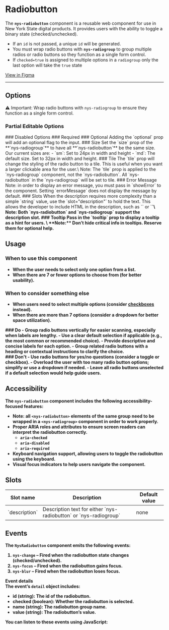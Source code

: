 
<Meta of={NysRadiobuttonStories} title="Components/Radiobutton/Documentation" />

# Radiobutton

The **`nys-radiobutton`** component is a reusable web component for use in New York State digital products. It provides users with the ability to toggle a binary state (checked/unchecked).

- If an `id` is not passed, a unique `id` will be generated.
- You must wrap radio buttons with **`nys-radiogroup`** to group multiple radios or radio buttons so they function as a single form control.
- If `checked=true` is assigned to multiple options in a `radiogroup` only the last option will take the `true` state

<div className="nys-grid-row nys-grid-gap-1">
  <nys-badge label="Stable" prefixIcon="code"></nys-badge>
  <nys-badge
    prefixIcon
    prefixLabel="WCAG 2.2"
    label="AA"
    intent="success"
  ></nys-badge>
  <p className="pill pill--uikit"><a target="_blank" href="https://www.figma.com/design/U2QpuSUXRTxbgG64Fzi9bu?node-id=4136-3487">View in Figma</a></p>
</div>

***

<Canvas of={NysRadiobuttonStories.Basic} />

<Controls />

## Options
⚠️ Important: Wrap radio buttons with `nys-radiogroup` to ensure they function as a single form control.

### Partial Editable Options
<Canvas of={NysRadiobuttonStories.PartialEditableOptions} />
### Disabled Options
<Canvas of={NysRadiobuttonStories.DisabledOptions} />
### Required
<Canvas of={NysRadiobuttonStories.Required} />
### Optional
Adding the `optional` prop will add an optional flag to the input.
<Canvas of={NysRadiobuttonStories.Optional} />
### Size
Set the `size` prop of the **`nys-radiogroup`** to have all **`nys-radiobutton`** be the same size. Our current sizes are:
- `sm`: Set to 24px in width and height
- `md`: The default size. Set to 32px in width and height.
<Canvas of={NysRadiobuttonStories.Size} />
### Tile
The `tile` prop will change the styling of the radio button to a tile. This is useful when you want a larger clickable area for the user.\
Note: The `tile` prop is applied  to the `nys-radiogroup` component, not the `nys-radiobutton`. All `nys-radiobutton` in the `nys-radiogroup` will be set to tile.
<Canvas of={NysRadiobuttonStories.Tile} />
### Error Message
Note: in order to display an error message, you must pass in `showError` to the component. Setting `errorMessage` does not display the message by default.
<Canvas of={NysRadiobuttonStories.ErrorMessage} />
### Slots
When the description requires more complexity than a simple `string` value, use the `slot="description"` to hold the text. This allows the developer to include HTML in the description, such as `<a>` or `<strong>`\
Note: Both `nys-radiobutton` and `nys-radiogroup` support the description slot.
<Canvas of={NysRadiobuttonStories.Slot} />
### Tooltip
Pass in the `tooltip` prop to display a tooltip as a hint for users. \
**Note:** Don’t hide critical info in tooltips. Reserve them for optional help.
<Canvas of={NysRadiobuttonStories.Tooltip} />

## Usage

### When to use this component
- When the user needs to select only one option from a list.
- When there are 7 or fewer options to choose from (for better usability).

### When to consider something else
- When users need to select multiple options (consider [checkboxes](?path=/docs/components-checkbox--docs) instead).
- When there are more than 7 options (consider a dropdown for better space utilization).

<div className="nys-grid-row nys-grid-gap-lg">
  <div className="nys-mobile-lg:nys-grid-col">
    <div className="usage-card usage-card--do">
      ### <nys-icon name="check_circle" color="var(--nys-color-success)" /> Do
      - Group radio buttons vertically for easier scanning, especially when labels are lengthy.
      - Use a clear default selection if applicable (e.g., the most common or recommended choice).
      - Provide descriptive and concise labels for each option.
      - Group related radio buttons with a heading or contextual instructions to clarify the choice.
    </div>
  </div>
  <div className="nys-mobile-lg:nys-grid-col">
    <div className="usage-card usage-card--dont">
      ### <nys-icon name="error" color="var(--nys-color-danger)" /> Don't
      - Use radio buttons for yes/no questions (consider a toggle or checkbox).
      - Overload the user with too many radio button options; simplify or use a dropdown if needed.
      - Leave all radio buttons unselected if a default selection would help guide users.
    </div>
  </div>
</div>

## Accessibility

The `nys-radiobutton` component includes the following accessibility-focused features:

- Note: all `<nys-radiobutton>` elements of the same group need to be wrapped in a `<nys-radiogroup>` component in order to work properly.
- Proper ARIA roles and attributes to ensure screen readers can interpret the radiobutton correctly.
    - `aria-checked`
    - `aria-disabled`
    - `aria-required`
- Keyboard navigation support, allowing users to toggle the radiobutton using the keyboard.
- Visual focus indicators to help users navigate the component.

## Slots

<table>
    <thead>
    <tr>
        <th>Slot name</th>
        <th>Description</th>
        <th>Default value</th>
    </tr>
    </thead>
    <tbody>
    <tr>
        <td>`description`</td>
        <td>Description text for either `nys-radiobutton` or `nys-radiogroup`</td>
        <td>none</td>
    </tr>
    </tbody>
</table>

## Events

The `NysRadiobutton` component emits the following events:

1. **`nys-change`** – Fired when the radiobutton state changes (checked/unchecked).
2. **`nys-focus`** – Fired when the radiobutton gains focus.
3. **`nys-blur`** – Fired when the radiobutton loses focus.

**Event details** \
The event’s `detail` object includes:
- id (string): The id of the radiobutton.
- checked (boolean): Whether the radiobutton is selected.
- name (string): The radiobutton group name.
- value (string): The radiobutton’s value.

You can listen to these events using JavaScript:

```js

  // Select the radiobutton component
  const radiobutton = document.querySelector('nys-radiobutton');

  // Listen for the 'nys-change' event
  radiobutton.addEventListener('nys-change', (event) => {
    const { id, checked, name, value } = event.detail;
    console.log(
      `Radiobutton (${id}) in group "${name}" is of ${value}, checked: ${checked}`
    );
  });

  // Listen for the 'nys-focus' event
  radiobutton.addEventListener('nys-focus', () => {
    console.log('Radiobutton is focused');
  });

  // Listen for the 'nys-blur' event
  radiobutton.addEventListener('nys-blur', () => {
    console.log('Radiobutton lost focus');
  });
```
